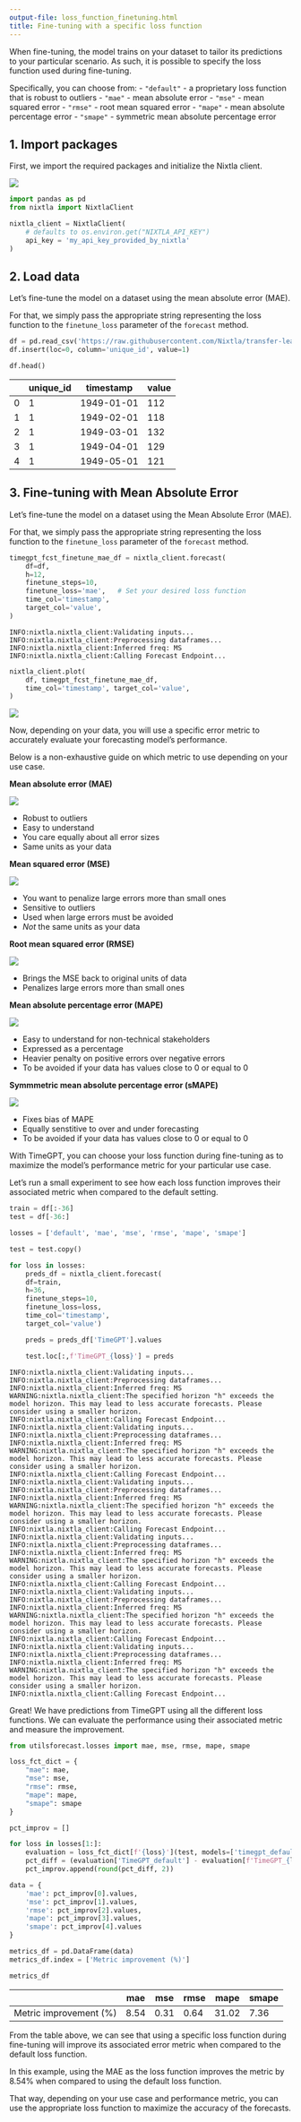 ```yaml
---
output-file: loss_function_finetuning.html
title: Fine-tuning with a specific loss function
---
```



When fine-tuning, the model trains on your dataset to tailor its
predictions to your particular scenario. As such, it is possible to
specify the loss function used during fine-tuning.

Specifically, you can choose from: - `"default"` - a proprietary loss
function that is robust to outliers - `"mae"` - mean absolute error -
`"mse"` - mean squared error - `"rmse"` - root mean squared error -
`"mape"` - mean absolute percentage error - `"smape"` - symmetric mean
absolute percentage error

## 1. Import packages

First, we import the required packages and initialize the Nixtla client.

[![](https://colab.research.google.com/assets/colab-badge.svg)](https://colab.research.google.com/github/Nixtla/nixtla/blob/main/nbs/docs/tutorials/11_loss_function_finetuning.ipynb)

```python
import pandas as pd
from nixtla import NixtlaClient
```


```python
nixtla_client = NixtlaClient(
    # defaults to os.environ.get("NIXTLA_API_KEY")
    api_key = 'my_api_key_provided_by_nixtla'
)
```

## 2. Load data

Let’s fine-tune the model on a dataset using the mean absolute error
(MAE).

For that, we simply pass the appropriate string representing the loss
function to the `finetune_loss` parameter of the `forecast` method.

```python
df = pd.read_csv('https://raw.githubusercontent.com/Nixtla/transfer-learning-time-series/main/datasets/air_passengers.csv')
df.insert(loc=0, column='unique_id', value=1)

df.head()
```

|     | unique_id | timestamp  | value |
|-----|-----------|------------|-------|
| 0   | 1         | 1949-01-01 | 112   |
| 1   | 1         | 1949-02-01 | 118   |
| 2   | 1         | 1949-03-01 | 132   |
| 3   | 1         | 1949-04-01 | 129   |
| 4   | 1         | 1949-05-01 | 121   |

## 3. Fine-tuning with Mean Absolute Error

Let’s fine-tune the model on a dataset using the Mean Absolute Error
(MAE).

For that, we simply pass the appropriate string representing the loss
function to the `finetune_loss` parameter of the `forecast` method.

```python
timegpt_fcst_finetune_mae_df = nixtla_client.forecast(
    df=df, 
    h=12, 
    finetune_steps=10,
    finetune_loss='mae',   # Set your desired loss function
    time_col='timestamp', 
    target_col='value',
)
```

``` text
INFO:nixtla.nixtla_client:Validating inputs...
INFO:nixtla.nixtla_client:Preprocessing dataframes...
INFO:nixtla.nixtla_client:Inferred freq: MS
INFO:nixtla.nixtla_client:Calling Forecast Endpoint...
```

```python
nixtla_client.plot(
    df, timegpt_fcst_finetune_mae_df, 
    time_col='timestamp', target_col='value',
)
```

![](/nixtla/docs/tutorials/11_loss_function_finetuning_files/figure-markdown_strict/cell-7-output-1.png)

Now, depending on your data, you will use a specific error metric to
accurately evaluate your forecasting model’s performance.

Below is a non-exhaustive guide on which metric to use depending on your
use case.

**Mean absolute error (MAE)**

<img src="https://latex.codecogs.com/svg.image?\mathrm{MAE}(\mathbf{y}_{\tau}, \mathbf{\hat{y}}_{\tau}) = \frac{1}{H} \sum^{t+H}_{\tau=t+1} |y_{\tau} - \hat{y}_{\tau}|">

-   Robust to outliers
-   Easy to understand
-   You care equally about all error sizes
-   Same units as your data

**Mean squared error (MSE)**

<img src="https://latex.codecogs.com/svg.image?\mathrm{MSE}(\mathbf{y}_{\tau}, \mathbf{\hat{y}}_{\tau}) = \frac{1}{H} \sum^{t+H}_{\tau=t+1} (y_{\tau} - \hat{y}_{\tau})^{2}">

-   You want to penalize large errors more than small ones
-   Sensitive to outliers
-   Used when large errors must be avoided
-   *Not* the same units as your data

**Root mean squared error (RMSE)**

<img src="https://latex.codecogs.com/svg.image?\mathrm{RMSE}(\mathbf{y}_{\tau}, \mathbf{\hat{y}}_{\tau}) = \sqrt{\frac{1}{H} \sum^{t+H}_{\tau=t+1} (y_{\tau} - \hat{y}_{\tau})^{2}}">

-   Brings the MSE back to original units of data
-   Penalizes large errors more than small ones

**Mean absolute percentage error (MAPE)**

<img src="https://latex.codecogs.com/svg.image?\mathrm{MAPE}(\mathbf{y}_{\tau}, \mathbf{\hat{y}}_{\tau}) = \frac{1}{H} \sum^{t+H}_{\tau=t+1} \frac{|y_{\tau}-\hat{y}_{\tau}|}{|y_{\tau}|}">

-   Easy to understand for non-technical stakeholders
-   Expressed as a percentage
-   Heavier penalty on positive errors over negative errors
-   To be avoided if your data has values close to 0 or equal to 0

**Symmmetric mean absolute percentage error (sMAPE)**

<img src="https://latex.codecogs.com/svg.image?\mathrm{SMAPE}_{2}(\mathbf{y}_{\tau}, \mathbf{\hat{y}}_{\tau}) = \frac{1}{H} \sum^{t+H}_{\tau=t+1} \frac{|y_{\tau}-\hat{y}_{\tau}|}{|y_{\tau}|+|\hat{y}_{\tau}|}">

-   Fixes bias of MAPE
-   Equally senstitive to over and under forecasting
-   To be avoided if your data has values close to 0 or equal to 0

With TimeGPT, you can choose your loss function during fine-tuning as to
maximize the model’s performance metric for your particular use case.

Let’s run a small experiment to see how each loss function improves
their associated metric when compared to the default setting.

```python
train = df[:-36]
test = df[-36:]
```


```python
losses = ['default', 'mae', 'mse', 'rmse', 'mape', 'smape']

test = test.copy()

for loss in losses:
    preds_df = nixtla_client.forecast(
    df=train, 
    h=36, 
    finetune_steps=10,
    finetune_loss=loss,
    time_col='timestamp', 
    target_col='value')

    preds = preds_df['TimeGPT'].values

    test.loc[:,f'TimeGPT_{loss}'] = preds
```

``` text
INFO:nixtla.nixtla_client:Validating inputs...
INFO:nixtla.nixtla_client:Preprocessing dataframes...
INFO:nixtla.nixtla_client:Inferred freq: MS
WARNING:nixtla.nixtla_client:The specified horizon "h" exceeds the model horizon. This may lead to less accurate forecasts. Please consider using a smaller horizon.
INFO:nixtla.nixtla_client:Calling Forecast Endpoint...
INFO:nixtla.nixtla_client:Validating inputs...
INFO:nixtla.nixtla_client:Preprocessing dataframes...
INFO:nixtla.nixtla_client:Inferred freq: MS
WARNING:nixtla.nixtla_client:The specified horizon "h" exceeds the model horizon. This may lead to less accurate forecasts. Please consider using a smaller horizon.
INFO:nixtla.nixtla_client:Calling Forecast Endpoint...
INFO:nixtla.nixtla_client:Validating inputs...
INFO:nixtla.nixtla_client:Preprocessing dataframes...
INFO:nixtla.nixtla_client:Inferred freq: MS
WARNING:nixtla.nixtla_client:The specified horizon "h" exceeds the model horizon. This may lead to less accurate forecasts. Please consider using a smaller horizon.
INFO:nixtla.nixtla_client:Calling Forecast Endpoint...
INFO:nixtla.nixtla_client:Validating inputs...
INFO:nixtla.nixtla_client:Preprocessing dataframes...
INFO:nixtla.nixtla_client:Inferred freq: MS
WARNING:nixtla.nixtla_client:The specified horizon "h" exceeds the model horizon. This may lead to less accurate forecasts. Please consider using a smaller horizon.
INFO:nixtla.nixtla_client:Calling Forecast Endpoint...
INFO:nixtla.nixtla_client:Validating inputs...
INFO:nixtla.nixtla_client:Preprocessing dataframes...
INFO:nixtla.nixtla_client:Inferred freq: MS
WARNING:nixtla.nixtla_client:The specified horizon "h" exceeds the model horizon. This may lead to less accurate forecasts. Please consider using a smaller horizon.
INFO:nixtla.nixtla_client:Calling Forecast Endpoint...
INFO:nixtla.nixtla_client:Validating inputs...
INFO:nixtla.nixtla_client:Preprocessing dataframes...
INFO:nixtla.nixtla_client:Inferred freq: MS
WARNING:nixtla.nixtla_client:The specified horizon "h" exceeds the model horizon. This may lead to less accurate forecasts. Please consider using a smaller horizon.
INFO:nixtla.nixtla_client:Calling Forecast Endpoint...
```

Great! We have predictions from TimeGPT using all the different loss
functions. We can evaluate the performance using their associated metric
and measure the improvement.

```python
from utilsforecast.losses import mae, mse, rmse, mape, smape

loss_fct_dict = {
    "mae": mae,
    "mse": mse,
    "rmse": rmse,
    "mape": mape,
    "smape": smape
}

pct_improv = []

for loss in losses[1:]:
    evaluation = loss_fct_dict[f'{loss}'](test, models=['timegpt_default', f'timegpt_{loss}'], id_col='unique_id', target_col='value')
    pct_diff = (evaluation['TimeGPT_default'] - evaluation[f'TimeGPT_{loss}']) / evaluation['TimeGPT_default'] * 100
    pct_improv.append(round(pct_diff, 2))
```


```python
data = {
    'mae': pct_improv[0].values,
    'mse': pct_improv[1].values,
    'rmse': pct_improv[2].values,
    'mape': pct_improv[3].values,
    'smape': pct_improv[4].values
}

metrics_df = pd.DataFrame(data)
metrics_df.index = ['Metric improvement (%)']

metrics_df
```

|                        | mae  | mse  | rmse | mape  | smape |
|------------------------|------|------|------|-------|-------|
| Metric improvement (%) | 8.54 | 0.31 | 0.64 | 31.02 | 7.36  |

From the table above, we can see that using a specific loss function
during fine-tuning will improve its associated error metric when
compared to the default loss function.

In this example, using the MAE as the loss function improves the metric
by 8.54% when compared to using the default loss function.

That way, depending on your use case and performance metric, you can use
the appropriate loss function to maximize the accuracy of the forecasts.

